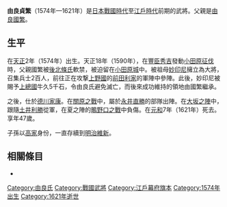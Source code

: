 {{日本武士
|名稱= 由良 貞繁
|圖片名稱= 
|圖片大小= 
|圖片說明= 
|時代= [[日本戰國時代|日本戰國時代]]—[[江戶時代|江戶時代]]前期
|出生日期= [[天正_(日本)|天正]]2年（1574年）
|出生地點= 
|逝世日期= [[元和_(後水尾天皇)|元和]]7年（1621年）
|逝世地點= 
|假名= 
|羅馬字= 
|幼名= 
|改名= 
|别名= 
|諡号= 
|神号= 
|戒名= 
|洗禮名= 
|墓所= 
|朝廷官位= 
|幕府職位= 
|主君= [[豐臣秀吉|豐臣秀吉]]→[[德川家康|德川家康]]
|藩= 
|氏族= {{tsl|ja|由良氏}}
|父母= 父：[[由良國繁|由良國繁]]
|養父= 
|養母= 
|兄弟= 弟：[[由良忠繁|忠繁]]
|姐妹= 妹：[[長尾宣景|長尾宣景]]室等3人
|正室= [[近藤秀用|近藤秀用]]的女兒
|側室= 
|嗣子= 不詳
|嗣女= 
|養子= 
|養女= 
}}
{{japanese|japanese=由良 貞繁|kana=ゆら さだしげ|romaji=Yura Sadashige}}
'''由良貞繁'''（1574年—1621年）是[[日本戰國時代|日本戰國時代]]至[[江戶時代|江戶時代]]前期的武將。父親是[[由良國繁|由良國繁]]。

== 生平 ==
在[[天正_(日本)|天正]]2年（1574年）出生。天正18年（1590年），在[[豐臣秀吉|豐臣秀吉]]發動[[小田原征伐|小田原征伐]]時，父親國繁被[[後北條氏|後北條氏]]軟禁，被迫留在[[小田原城|小田原城]]中。被祖母[[妙印尼|妙印尼]]擁立為大將，召集兵士2百人，前往正在攻撃[[上野國|上野國]]{{tsl|ja|松井田城}}的[[前田利家|前田利家]]的軍陣中參陣。此後，妙印尼被賜予[[上總國|上總國]]牛久5千石，令由良氏避免滅亡，而後來成功維持的領地由國繁繼承。

之後，仕於[[德川家康|德川家康]]。在[[關原之戰|關原之戰]]中，屬於[[永井直勝|永井直勝]]的部隊出陣。在[[大坂之陣|大坂之陣]]中，跟隨[[土井利勝|土井利勝]]從軍，在夏之陣的[[鴫野口之戰|鴫野口之戰]]中負傷。在[[元和_(後水尾天皇)|元和]]7年（1621年）死去。享年47歲。

子孫以[[高家|高家]]身份，一直存續到[[明治維新|明治維新]]。

== 相關條目 ==
*{{tsl|ja|由良氏}}

{{高家由良家當主|第2代|1611年—1621年}}
[[Category:由良氏|Category:由良氏]]
[[Category:戰國武將|Category:戰國武將]]
[[Category:江戶幕府旗本|Category:江戶幕府旗本]]
[[Category:1574年出生|Category:1574年出生]]
[[Category:1621年逝世|Category:1621年逝世]]